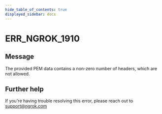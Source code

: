```yaml
---
hide_table_of_contents: true
displayed_sidebar: docs
---
```



# ERR_NGROK_1910

## Message

The provided PEM data contains a non-zero number of headers, which are not allowed.

<ErrorDetails error="err_ngrok_1910" />

## Further help

If you're having trouble resolving this error, please reach out to [support@ngrok.com](mailto:support@ngrok.com?subject=Help%20with%20ERR_NGROK_1910)

